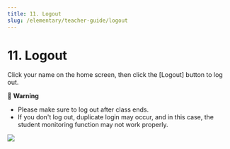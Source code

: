 ```yaml
---
title: 11. Logout
slug: /elementary/teacher-guide/logout
---
```



# 11. Logout

Click your name on the home screen, then click the [Logout] button to log out.

🚨 **Warning**

- Please make sure to log out after class ends.
- If you don't log out, duplicate login may occur, and in this case, the student monitoring function may not work properly.

<Image src="/img/en/elementary/teacher/11-01.jpg" size="lg" />
